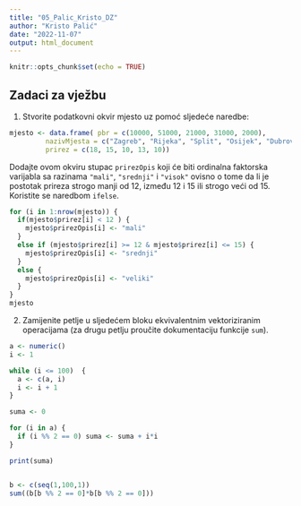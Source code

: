 ```yaml
---
title: "05_Palic_Kristo_DZ"
author: "Kristo Palić"
date: "2022-11-07"
output: html_document
---
```


```r
knitr::opts_chunk$set(echo = TRUE)
```
## Zadaci za vježbu {-}

1. Stvorite podatkovni okvir mjesto uz pomoć sljedeće naredbe:

```r
mjesto <- data.frame( pbr = c(10000, 51000, 21000, 31000, 2000),
         nazivMjesta = c("Zagreb", "Rijeka", "Split", "Osijek", "Dubrovnik"),
         prirez = c(18, 15, 10, 13, 10))
```



Dodajte ovom okviru stupac `prirezOpis` koji će biti ordinalna faktorska varijabla sa razinama `"mali"`, `"srednji"` i `"visok"` ovisno o tome da li je postotak prireza strogo manji od 12, između 12 i 15 ili strogo veći od 15. Koristite se naredbom `ifelse`.

``` r

for (i in 1:nrow(mjesto)) {
  if(mjesto$prirez[i] < 12 ) {
    mjesto$prirezOpis[i] <- "mali"
  }
  else if (mjesto$prirez[i] >= 12 & mjesto$prirez[i] <= 15) {
    mjesto$prirezOpis[i] <- "srednji"
  }
  else {
    mjesto$prirezOpis[i] <- "veliki" 
  }
}
mjesto


```

2. Zamijenite petlje u sljedećem bloku ekvivalentnim vektoriziranim operacijama (za drugu petlju proučite dokumentaciju funkcije `sum`).

```r
a <- numeric()
i <- 1

while (i <= 100)  {
  a <- c(a, i)
  i <- i + 1
}

suma <- 0

for (i in a) {
  if (i %% 2 == 0) suma <- suma + i*i
}

print(suma)


b <- c(seq(1,100,1))
sum((b[b %% 2 == 0]*b[b %% 2 == 0]))










```


